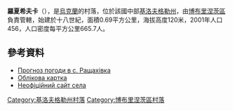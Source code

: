 {{coord|47|52|21|N|31|53|35|E|scale:30000_region:UA|display=title}}

'''羅夏希夫卡'''（{{lang-uk|Рощахівка}}），是[[烏克蘭|烏克蘭]]的村落，位於該國中部[[基洛夫格勒州|基洛夫格勒州]]，由[[博布里涅茨區|博布里涅茨區]]負責管轄，始建於十八世紀，面積0.69平方公里，海拔高度120米，2001年人口456，人口密度每平方公里665.7人。

==參考資料==
*[http://weather.in.ua/ua/kirovogradskaja/22171 Прогноз погоди в с. Ращахівка] {{Wayback|url=http://weather.in.ua/ua/kirovogradskaja/22171 |date=20111220195055 }}
*[http://gska2.rada.gov.ua/pls/z7502/A005?rdat1=24.12.2008&rf7571=16402 Облікова картка]{{dead link|date=2018年4月 |bot=InternetArchiveBot |fix-attempted=yes }}
* [http://www.moya-roshahivka.ucoz.ua Неофіційний сайт села]

{{DEFAULTSORT:Рощахівка}}
[[Category:基洛夫格勒州村落|Category:基洛夫格勒州村落]]
[[Category:博布里涅茨區村落|Category:博布里涅茨區村落]]


{{Kirovohrad-geo-stub}}